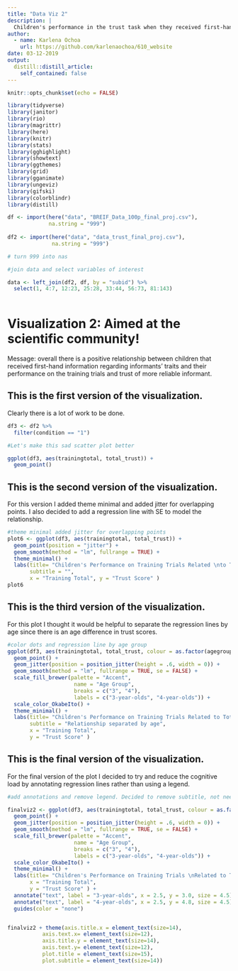 ```yaml
---
title: "Data Viz 2"
description: |
  Children's performance in the trust task when they received first-hand information.
author:
  - name: Karlena Ochoa 
    url: https://github.com/karlenaochoa/610_website
date: 03-12-2019
output:
  distill::distill_article:
    self_contained: false
---
```


```r
knitr::opts_chunk$set(echo = FALSE)
```

```r

library(tidyverse)
library(janitor)
library(rio)
library(magrittr)
library(here)
library(knitr)
library(stats)
library(gghighlight)
library(showtext)
library(ggthemes)
library(grid)
library(gganimate)
library(ungeviz)
library(gifski)
library(colorblindr)
library(distill)

```


```r

df <- import(here("data", "BREIF_Data_100p_final_proj.csv"),
             na.string = "999")
             
df2 <- import(here("data", "data_trust_final_proj.csv"),
              na.string = "999")

# turn 999 into nas

#join data and select variables of interest 

data <- left_join(df2, df, by = "subid") %>% 
  select(1, 4:7, 12:23, 25:28, 33:44, 56:73, 81:143)
  
```

# Visualization 2: Aimed at the scientific community!

Message: overall there is a positive relationship between children that received first-hand information regarding informants' traits and their performance on the training trials and trust of more reliable informant.

## This is the first version of the visualization. 

Clearly there is a lot of work to be done. 

```r
df3 <- df2 %>% 
  filter(condition == "1") 

#Let's make this sad scatter plot better

ggplot(df3, aes(trainingtotal, total_trust)) +
  geom_point()

```

## This is the second version of the visualization. 

For this version I added theme minimal and added jitter for overlapping points. I also decided to add a regression line with SE to model the relationship. 

```r
#theme minimal added jitter for overlapping points 
plot6 <- ggplot(df3, aes(trainingtotal, total_trust)) +
  geom_point(position = "jitter") +
  geom_smooth(method = "lm", fullrange = TRUE) +
  theme_minimal() +
  labs(title= "Children's Performance on Training Trials Related \nto Total Trust of Reliable Informant", 
       subtitle = "", 
       x = "Training Total", y = "Trust Score" )
plot6
```

## This is the third version of the visualization. 

For this plot I thought it would be helpful to separate the regression lines by age since there is an age difference in trust scores. 

```r

#color dots and regression line by age group 
ggplot(df3, aes(trainingtotal, total_trust, colour = as.factor(agegroup.x))) +
  geom_point() +
  geom_jitter(position = position_jitter(height = .6, width = 0)) +
  geom_smooth(method = "lm", fullrange = TRUE, se = FALSE) +
  scale_fill_brewer(palette = "Accent",
                     name = "Age Group",
                     breaks = c("3", "4"),
                     labels = c("3-year-olds", "4-year-olds")) +
  scale_color_OkabeIto() +
  theme_minimal() +
  labs(title= "Children's Performance on Training Trials Related to Total \nTrust of Reliable Informant", 
       subtitle = "Relationship separated by age", 
       x = "Training Total",
       y = "Trust Score" )

```


## This is the final version of the visualization. 

For the final version of the plot I decided to try and reduce the cognitive load by annotating regression lines rather than using a legend. 


```r

#add annotations and remove legend. Decided to remove subtitle, not needed (too much text) 

finalviz2 <- ggplot(df3, aes(trainingtotal, total_trust, colour = as.factor(agegroup.x))) +
  geom_point() +
  geom_jitter(position = position_jitter(height = .6, width = 0)) +
  geom_smooth(method = "lm", fullrange = TRUE, se = FALSE) +
  scale_fill_brewer(palette = "Accent",
                     name = "Age Group",
                     breaks = c("3", "4"),
                     labels = c("3-year-olds", "4-year-olds")) +
  scale_color_OkabeIto() +
  theme_minimal() +
  labs(title= "Children's Performance on Training Trials \nRelated to Total Trust of Reliable Informant", 
       x = "Training Total",
       y = "Trust Score" ) +
  annotate("text", label = "3-year-olds", x = 2.5, y = 3.0, size = 4.5) +
  annotate("text", label = "4-year-olds", x = 2.5, y = 4.8, size = 4.5) +
  guides(color = "none")


finalviz2 + theme(axis.title.x = element_text(size=14),
           axis.text.x= element_text(size=12),
           axis.title.y = element_text(size=14),
           axis.text.y= element_text(size=12),
           plot.title = element_text(size=15),
           plot.subtitle = element_text(size=14))

```

